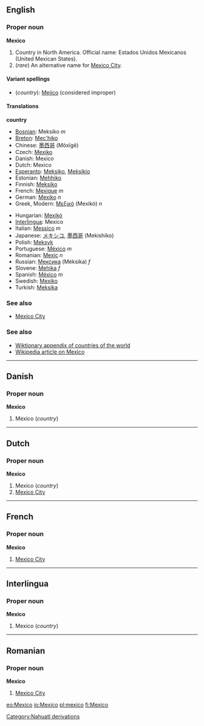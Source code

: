 ==English==
===Proper noun===
'''Mexico'''

# Country in North America. Official name: Estados Unidos Mexicanos (United Mexican States).
#(''rare'') An alternative name for [[Mexico City]].

====Variant spellings====
*(''country''): [[Mejico]] (considered improper)

====Translations====
'''country'''
{{top}}
*[[Bosnian]]: Meksiko ''m''
*[[Breton]]: [[Mec'hiko]]
*Chinese: [[墨西哥]] (Mòxīgē)
*Czech: [[Mexiko]]
*Danish: Mexico
*Dutch: Mexico
*[[Esperanto]]: [[Meksiko]], [[Meksikio]]
*Estonian: [[Mehhiko]]
*Finnish: [[Meksiko]]
*French: [[Mexique]] ''m''
*German: [[Mexiko]] ''n''
*Greek, Modern: [[Μεξικό]] (Mexikó) ''n''
{{mid}}
*Hungarian: [[Mexikó]]
*[[Interlingua]]: Mexico
*Italian: [[Messico]] ''m''
*Japanese: [[メキシコ]], [[墨西哥]] (Mekishiko)
*Polish: [[Meksyk]]
*Portuguese: [[México]] ''m''
*Romanian: [[Mexic]] ''n''
*Russian: [[Мексика]] (Méksika) ''f''
*Slovene: [[Mehika]] ''f''
*Spanish: [[México]] ''m''
*Swedish: [[Mexiko]]
*Turkish: [[Meksika]]
{{bottom}}

===See also===
*[[Mexico City]]

===See also===
*[[Wiktionary_Appendix:Countries of the world|Wiktionary appendix of countries of the world]]
*[[w:Mexico|Wikipedia article on Mexico]]

----
==Danish==
===Proper noun===
'''Mexico'''

#Mexico (''country'')

----
==Dutch==
===Proper noun===
'''Mexico'''

#Mexico (''country'')
#[[Mexico City]]

----
==French==
===Proper noun===
'''Mexico'''

#[[Mexico City]]

----
==Interlingua==
===Proper noun===
'''Mexico'''

#Mexico (''country'')
----
==Romanian==
===Proper noun===
'''Mexico'''

#[[Mexico City]]

[[Category:Nahuatl derivations]]

[[eo:Mexico]]
[[io:Mexico]]
[[pl:mexico]]
[[fi:Mexico]]